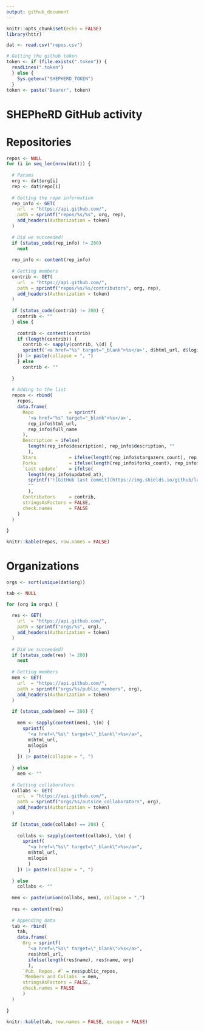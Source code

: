 ```yaml
---
output: github_document
---
```


```r
knitr::opts_chunk$set(echo = FALSE)
library(httr)

dat <- read.csv("repos.csv")

# Getting the github token
token <- if (file.exists(".token")) {
  readLines(".token")
  } else {
    Sys.getenv("SHEPHERD_TOKEN")
  }
token <- paste("Bearer", token)
```

# SHEPheRD GitHub activity

# Repositories


```r
repos <- NULL
for (i in seq_len(nrow(dat))) {
  
  # Params
  org <- dat$org[i]
  rep <- dat$repo[i]
  
  # Getting the repo information
  rep_info <- GET(
    url  = "https://api.github.com/", 
    path = sprintf("repos/%s/%s", org, rep), 
    add_headers(Authorization = token)
  )
  
  # Did we succeeded?
  if (status_code(rep_info) != 200)
    next
  
  rep_info <- content(rep_info)
  
  # Getting members
  contrib <- GET(
    url  = "https://api.github.com/", 
    path = sprintf("repos/%s/%s/contributors", org, rep), 
    add_headers(Authorization = token)
  )
  
  if (status_code(contrib) != 200) {
    contrib <- ""
  } else {
    
    contrib <- content(contrib)
    if (length(contrib)) {
      contrib <- sapply(contrib, \(d) {
      sprintf('<a href="%s" target="_blank">%s</a>', d$html_url, d$login)
    }) |> paste(collapse = ", ")  
    } else
      contrib <- ""
    
  }
  
  # Adding to the list
  repos <- rbind(
    repos,
    data.frame(
      Repo             = sprintf(
        '<a href="%s" target="_blank">%s</a>',
        rep_info$html_url,
        rep_info$full_name
      ),
      Description = ifelse(
        length(rep_info$description), rep_info$description, ""
        ),
      Stars            = ifelse(length(rep_info$stargazers_count), rep_info$stargazers_count, ""),
      Forks            = ifelse(length(rep_info$forks_count), rep_info$forks_count, ""),
      `Last update`    = ifelse(
        length(rep_info$updated_at),
        sprintf('![GitHub last commit](https://img.shields.io/github/last-commit/%s)', rep_info$full_name),
        ""
        ),
      Contributors     = contrib,
      stringsAsFactors = FALSE,
      check.names      = FALSE
    )
  )
  
}
```

```r
knitr::kable(repos, row.names = FALSE)
```


# Organizations 

```r
orgs <- sort(unique(dat$org))

tab <- NULL

for (org in orgs) {
  
  res <- GET(
    url  = "https://api.github.com/", 
    path = sprintf("orgs/%s", org), 
    add_headers(Authorization = token)
  )
  
  # Did we succeeded?
  if (status_code(res) != 200)
    next
  
  # Getting members
  mem <- GET(
    url  = "https://api.github.com/", 
    path = sprintf("orgs/%s/public_members", org), 
    add_headers(Authorization = token)
  )
  
  if (status_code(mem) == 200) {
  
    mem <- sapply(content(mem), \(m) {
      sprintf(
        "<a href=\"%s\" target=\"_blank\">%s</a>",
        m$html_url,
        m$login
        )
    }) |> paste(collapse = ", ")
    
  } else 
    mem <- ""
  
  # Getting collaborators
  collabs <- GET(
    url  = "https://api.github.com/", 
    path = sprintf("orgs/%s/outside_collaborators", org), 
    add_headers(Authorization = token)
  )
  
  if (status_code(collabs) == 200) {
  
    collabs <- sapply(content(collabs), \(m) {
      sprintf(
        "<a href=\"%s\" target=\"_blank\">%s</a>",
        m$html_url,
        m$login
        )
    }) |> paste(collapse = ", ")
    
  } else 
    collabs <- ""
  
  mem <- paste(union(collabs, mem), collapse = ",")
  
  res <- content(res)
  
  # Appending data
  tab <- rbind(
    tab,
    data.frame(
      Org = sprintf(
        "<a href=\"%s\" target=\"_blank\">%s</a>",
        res$html_url,
        ifelse(length(res$name), res$name, org)
        ),
      `Pub. Repos. #` = res$public_repos, 
      `Members and Collabs` = mem,
      stringsAsFactors = FALSE,
      check.names = FALSE
      )
  )
  
}
```

```r
knitr::kable(tab, row.names = FALSE, escape = FALSE)
```




